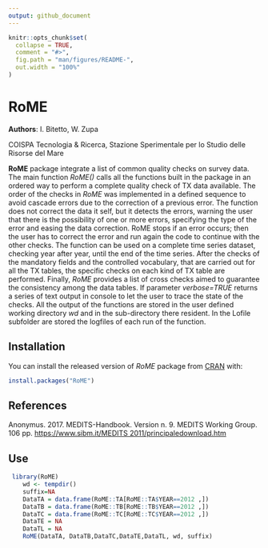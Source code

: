 ```yaml
---
output: github_document
---
```

<!-- README.md is generated from README.Rmd. Please edit that file -->

```r
knitr::opts_chunk$set(
  collapse = TRUE,
  comment = "#>",
  fig.path = "man/figures/README-",
  out.width = "100%"
)
```

# RoME

**Authors**: I. Bitetto, W. Zupa

COISPA Tecnologia & Ricerca, Stazione Sperimentale per lo Studio delle Risorse del Mare
<!-- badges: start -->
<!-- badges: end -->

**RoME** package integrate a list of common quality checks on survey data. The main function *RoME()* calls all the functions built in the package in an ordered way to perform a complete quality check of TX data available. The order of the checks in *RoME* was implemented in a defined sequence to avoid cascade errors due to the correction of a previous error. The function does not correct the data it self, but it detects the errors, warning the user that there is the possibility of one or more errors, specifying the type of the error and easing the data correction. RoME stops if an error occurs; then the user has to correct the error and run again the code to continue with the other checks. The function can be used on a complete time series dataset, checking year after year, until the end of the time series. After the checks of the mandatory fields and the controlled vocabulary, that are carried out for all the TX tables, the specific checks on each kind of TX table are performed. Finally, *RoME* provides a list of cross checks aimed to guarantee the consistency among the data tables.
If parameter *verbose=TRUE* returns a series of text output in console to let the user to trace the state of the checks. All the output of the functions are stored in the user defined working directory *wd* and in the sub-directory there resident. In the Lofile subfolder are stored the logfiles of each run of the function.

## Installation
You can install the released version of *RoME* package from [CRAN](https://CRAN.R-project.org) with:

``` r
install.packages("RoME")
```

## References
Anonymus. 2017. MEDITS-Handbook. Version n. 9. MEDITS Working Group. 106 pp. [https://www.sibm.it/MEDITS 2011/principaledownload.htm](https://www.sibm.it/MEDITS 2011/principaledownload.htm)

## Use

```r
 library(RoME)
    wd <- tempdir()
    suffix=NA
    DataTA = data.frame(RoME::TA[RoME::TA$YEAR==2012 ,])
    DataTB = data.frame(RoME::TB[RoME::TB$YEAR==2012 ,])
    DataTC = data.frame(RoME::TC[RoME::TC$YEAR==2012 ,])
    DataTE = NA
    DataTL = NA
    RoME(DataTA, DataTB,DataTC,DataTE,DataTL, wd, suffix)
```